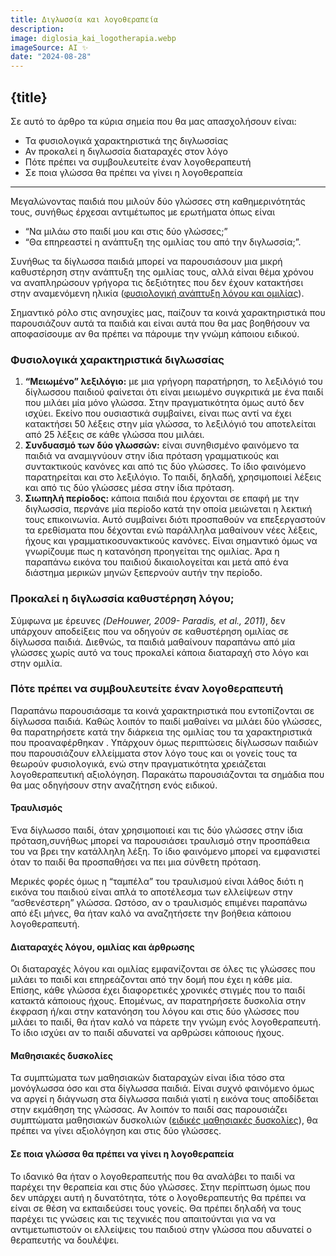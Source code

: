 ```yaml
---
title: Διγλωσσία και λογοθεραπεία
description:
image: diglosia_kai_logotherapia.webp
imageSource: ΑΙ ✨
date: "2024-08-28"
---
```


## {title}

Σε αυτό το άρθρο τα κύρια σημεία που θα μας απασχολήσουν είναι:

- Τα φυσιολογικά χαρακτηριστικά της διγλωσσίας
- Αν προκαλεί η διγλωσσία διαταραχές στον λόγο
- Πότε πρέπει να συμβουλευτείτε έναν λογοθεραπευτή
- Σε ποια γλώσσα θα πρέπει να γίνει η λογοθεραπεία

---

Μεγαλώνοντας παιδιά που μιλούν δύο γλώσσες στη καθημερινότητάς τους, συνήθως έρχεσαι αντιμέτωπος με ερωτήματα όπως είναι

- “Να μιλάω στο παιδί μου και στις δύο γλώσσες;”
- “Θα επηρεαστεί η ανάπτυξη της ομιλίας του από την διγλωσσία;”.

Συνήθως τα δίγλωσσα παιδιά μπορεί να παρουσιάσουν μια μικρή καθυστέρηση στην ανάπτυξη της ομιλίας τους, αλλά είναι θέμα χρόνου να αναπληρώσουν γρήγορα τις δεξιότητες που δεν έχουν κατακτήσει στην αναμενόμενη ηλικία ([φυσιολογική ανάπτυξη λόγου και ομιλίας](/arthra/fysiologiki_anaptyxi_logou_k_omilias)).

Σημαντικό ρόλο στις ανησυχίες μας, παίζουν τα κοινά χαρακτηριστικά που παρουσιάζουν αυτά τα παιδιά και είναι αυτά που θα μας βοηθήσουν να αποφασίσουμε αν θα πρέπει να πάρουμε την γνώμη κάποιου ειδικού.

### Φυσιολογικά χαρακτηριστικά διγλωσσίας

1. **“Μειωμένο” λεξιλόγιο:** με μια γρήγορη παρατήρηση, το λεξιλόγιό του δίγλωσσου παιδιού φαίνεται ότι είναι μειωμένο συγκριτικά με ένα παιδί που μιλάει μία μόνο γλώσσα. Στην πραγματικότητα όμως αυτό δεν ισχύει. Εκείνο που ουσιαστικά συμβαίνει, είναι πως αντί να έχει κατακτήσει 50 λέξεις στην μία γλώσσα, το λεξιλόγιό του αποτελείται από 25 λέξεις σε κάθε γλώσσα που μιλάει.
2. **Συνδυασμό των δύο γλωσσών:** είναι συνηθισμένο φαινόμενο τα παιδιά να αναμιγνύουν στην ίδια πρόταση γραμματικούς και συντακτικούς κανόνες και από τις δύο γλώσσες. Το ίδιο φαινόμενο παρατηρείται και στο λεξιλόγιο. Το παιδί, δηλαδή, χρησιμοποιεί λέξεις και από τις δύο γλώσσες μέσα στην ίδια πρόταση.
3. **Σιωπηλή περίοδος:** κάποια παιδιά που έρχονται σε επαφή με την διγλωσσία, περνάνε μία περίοδο κατά την οποία μειώνεται η λεκτική τους επικοινωνία. Αυτό συμβαίνει διότι προσπαθούν να επεξεργαστούν τα ερεθίσματα που δέχονται ενώ παράλληλα μαθαίνουν νέες λέξεις, ήχους και γραμματικοσυνακτικούς κανόνες. Είναι σημαντικό όμως να γνωρίζουμε πως η κατανόηση προηγείται της ομιλίας. Άρα η παραπάνω εικόνα του παιδιού δικαιολογείται και μετά από ένα διάστημα μερικών μηνών ξεπερνούν αυτήν την περίοδο.

### Προκαλεί η διγλωσσία καθυστέρηση λόγου;

Σύμφωνα με έρευνες _(DeHouwer, 2009- Paradis, et al., 2011)_, δεν υπάρχουν αποδείξεις που να οδηγούν σε καθυστέρηση ομιλίας σε δίγλωσσα παιδιά. Διεθνώς, τα παιδιά μαθαίνουν παραπάνω από μία γλώσσες χωρίς αυτό να τους προκαλεί κάποια διαταραχή στο λόγο και στην ομιλία.

### Πότε πρέπει να συμβουλευτείτε έναν λογοθεραπευτή

Παραπάνω παρουσιάσαμε τα κοινά χαρακτηριστικά που εντοπίζονται σε δίγλωσσα παιδιά. Καθώς λοιπόν το παιδί μαθαίνει να μιλάει δύο γλώσσες, θα παρατηρήσετε κατά την διάρκεια της ομιλίας του τα χαρακτηριστικά που προαναφέρθηκαν . Υπάρχουν όμως περιπτώσεις δίγλωσσων παιδιών που παρουσιάζουν ελλείμματα στον λόγο τους και οι γονείς τους τα θεωρούν φυσιολογικά, ενώ στην πραγματικότητα χρειάζεται λογοθεραπευτική αξιολόγηση. Παρακάτω παρουσιάζονται τα σημάδια που θα μας οδηγήσουν στην αναζήτηση ενός ειδικού.

#### Τραυλισμός

Ένα δίγλωσσο παιδί, όταν χρησιμοποιεί και τις δύο γλώσσες στην ίδια πρόταση,συνήθως μπορεί να παρουσιάσει τραυλισμό στην προσπάθεια του να βρει την κατάλληλη λέξη. Το ίδιο φαινόμενο μπορεί να εμφανιστεί όταν το παιδί θα προσπαθήσει να πει μια σύνθετη πρόταση.

Μερικές φορές όμως η “ταμπέλα” του τραυλισμού είναι λάθος διότι η εικόνα του παιδιού είναι απλά το αποτέλεσμα των ελλείψεων στην “ασθενέστερη” γλώσσα. Ωστόσο, αν ο τραυλισμός επιμένει παραπάνω από έξι μήνες, θα ήταν καλό να αναζητήσετε την βοήθεια κάποιου λογοθεραπευτή.

#### Διαταραχές λόγου, ομιλίας και άρθρωσης

Οι διαταραχές λόγου και ομιλίας εμφανίζονται σε όλες τις γλώσσες που μιλάει το παιδί και επηρεάζονται από την δομή που έχει η κάθε μία. Επίσης, κάθε γλώσσα έχει διαφορετικές χρονικές στιγμές που το παιδί κατακτά κάποιους ήχους. Επομένως, αν παρατηρήσετε δυσκολία στην έκφραση ή/και στην κατανόηση του λόγου και στις δύο γλώσσες που μιλάει το παιδί, θα ήταν καλό να πάρετε την γνώμη ενός λογοθεραπευτή. Το ίδιο ισχύει αν το παιδί αδυνατεί να αρθρώσει κάποιους ήχους.

#### Μαθησιακές δυσκολίες

Τα συμπτώματα των μαθησιακών διαταραχών είναι ίδια τόσο στα μονόγλωσσα όσο και στα δίγλωσσα παιδιά. Είναι συχνό φαινόμενο όμως να αργεί η διάγνωση στα δίγλωσσα παιδιά γιατί η εικόνα τους αποδίδεται στην εκμάθηση της γλώσσας. Αν λοιπόν το παιδί σας παρουσιάζει συμπτώματα μαθησιακών δυσκολιών ([ειδικές μαθησιακές δυσκολίες](/logotherapia/eidikes_mathisiakes_diskolies)), θα πρέπει να γίνει αξιολόγηση και στις δύο γλώσσες.

#### Σε ποια γλώσσα θα πρέπει να γίνει η λογοθεραπεία

Το ιδανικό θα ήταν ο λογοθεραπευτής που θα αναλάβει το παιδί να παρέχει την θεραπεία και στις δύο γλώσσες. Στην περίπτωση όμως που δεν υπάρχει αυτή η δυνατότητα, τότε ο λογοθεραπευτής θα πρέπει να είναι σε θέση να εκπαιδεύσει τους γονείς. Θα πρέπει δηλαδή να τους παρέχει τις γνώσεις και τις τεχνικές που απαιτούνται για να να αντιμετωπιστούν οι ελλείψεις του παιδιού στην γλώσσα που αδυνατεί ο θεραπευτής να δουλέψει.
